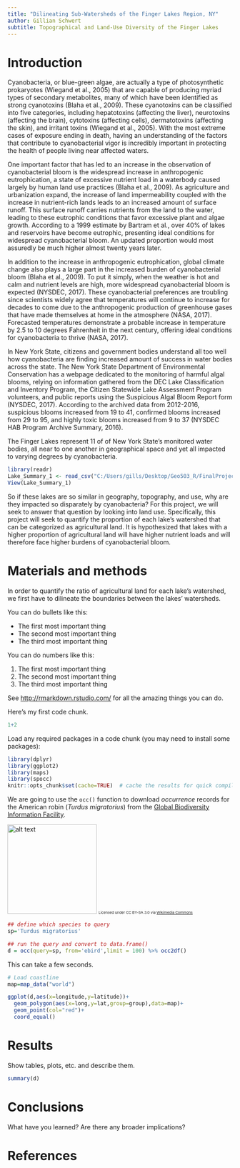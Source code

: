 ```yaml
---
title: "Dilineating Sub-Watersheds of the Finger Lakes Region, NY"
author: Gillian Schwert
subtitle: Topographical and Land-Use Diversity of the Finger Lakes
---
```


# Introduction
Cyanobacteria, or blue-green algae, are actually a type of photosynthetic prokaryotes (Wiegand et al., 2005) that are capable of producing myriad types of secondary metabolites, many of which have been identified as strong cyanotoxins (Blaha et al., 2009). These cyanotoxins can be classified into five categories, including hepatotoxins (affecting the liver), neurotoxins (affecting the brain), cytotoxins (affecting cells), dermatotoxins (affecting the skin), and irritant toxins (Wiegand et al., 2005). With the most extreme cases of exposure ending in death, having an understanding of the factors that contribute to cyanobacterial vigor is incredibly important in protecting the health of people living near affected waters.

One important factor that has led to an increase in the observation of cyanobacterial bloom is the widespread increase in anthropogenic eutrophication, a state of excessive nutrient load in a waterbody caused largely by human land use practices (Blaha et al., 2009). As agriculture and urbanization expand, the increase of land impermeability coupled with the increase in nutrient-rich lands leads to an increased amount of surface runoff. This surface runoff carries nutrients from the land to the water, leading to these eutrophic conditions that favor excessive plant and algae growth. According to a 1999 estimate by Bartram et al., over 40% of lakes and reservoirs have become eutrophic, presenting ideal conditions for widespread cyanobacterial bloom. An updated proportion would most assuredly be much higher almost twenty years later.

In addition to the increase in anthropogenic eutrophication, global climate change also plays a large part in the increased burden of cyanobacterial bloom (Blaha et al., 2009). To put it simply, when the weather is hot and calm and nutrient levels are high, more widespread cyanobacterial bloom is expected (NYSDEC, 2017). These cyanobacterial preferences are troubling since scientists widely agree that temperatures will continue to increase for decades to come due to the anthropogenic production of greenhouse gases that have made themselves at home in the atmosphere (NASA, 2017). Forecasted temperatures demonstrate a probable increase in temperature by 2.5 to 10 degrees Fahrenheit in the next century, offering ideal conditions for cyanobacteria to thrive (NASA, 2017).

In New York State, citizens and government bodies understand all too well how cyanobacteria are finding increased amount of success in water bodies across the state. The New York State Department of Environmental Conservation has a webpage dedicated to the monitoring of harmful algal blooms, relying on information gathered from the DEC Lake Classification and Inventory Program, the Citizen Statewide Lake Assessment Program volunteers, and public reports using the Suspicious Algal Bloom Report form (NYSDEC, 2017). According to the archived data from 2012-2016, suspicious blooms increased from 19 to 41, confirmed blooms increased from 29 to 95, and highly toxic blooms increased from 9 to 37 (NYSDEC HAB Program Archive Summary, 2016).

The Finger Lakes represent 11 of of New York State's monitored water bodies, all near to one another in geographical space and yet all impacted to varying degrees by cyanobacteria.
```r
library(readr)
Lake_Summary_1 <- read_csv("C:/Users/gills/Desktop/Geo503_R/FinalProjectR/RDataScience_Project/Lake_Summary_1.csv")
View(Lake_Summary_1)
```
So if these lakes are so similar in geography, topography, and use, why are they impacted so disparately by cyanobacteria? For this project, we will seek to answer that question by looking into land use. Specifically, this project will seek to quantify the proportion of each lake's watershed that can be categorized as agricultural land. It is hypothesized that lakes with a higher proportion of agricultural land will have higher nutrient loads and will therefore face higher burdens of cyanobacterial bloom.

# Materials and methods

In order to quantify the ratio of agricultural land for each lake's watershed, we first have to dilineate the boundaries between the lakes' watersheds.

You can do bullets like this:

* The first most important thing
* The second most important thing
* The third most important thing

You can do numbers like this:

1. The first most important thing
2. The second most important thing
3. The third most important thing

See [http://rmarkdown.rstudio.com/](http://rmarkdown.rstudio.com/) for all the amazing things you can do.


Here's my first code chunk.
```r
1+2
```

Load any required packages in a code chunk (you may need to install some packages):

```r
library(dplyr)
library(ggplot2)
library(maps)
library(spocc)
knitr::opts_chunk$set(cache=TRUE)  # cache the results for quick compiling
```


We are going to use the `occ()` function to download _occurrence_ records for the American robin (_Turdus migratorius_) from the [Global Biodiversity Information Facility](gbif.org).

<img src="https://upload.wikimedia.org/wikipedia/commons/b/b8/Turdus-migratorius-002.jpg" alt="alt text" width="200">
<small><small><small>Licensed under CC BY-SA 3.0 via [Wikimedia Commons](https://commons.wikimedia.org/wiki/File:Turdus-migratorius-002.jpg#/media/File:Turdus-migratorius-002.jpg)</small></small></small>

```r
## define which species to query
sp='Turdus migratorius'

## run the query and convert to data.frame()
d = occ(query=sp, from='ebird',limit = 100) %>% occ2df()
```
This can take a few seconds.

```r
# Load coastline
map=map_data("world")

ggplot(d,aes(x=longitude,y=latitude))+
  geom_polygon(aes(x=long,y=lat,group=group),data=map)+
  geom_point(col="red")+
  coord_equal()
```


# Results

Show tables, plots, etc. and describe them.

```r
summary(d)
```

# Conclusions

What have you learned?  Are there any broader implications?

# References

